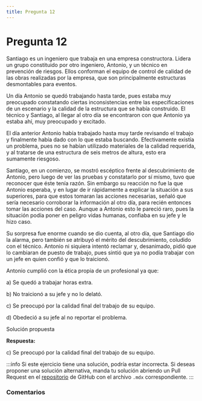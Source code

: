 ```yaml
---
title: Pregunta 12
---
```



# Pregunta 12

<div className="exercise">
Santiago es un ingeniero que trabaja en una empresa constructora. Lidera un grupo constituido por otro ingeniero, Antonio, y un técnico en prevención de riesgos. Ellos conforman el equipo de control de calidad de las obras realizadas por la empresa, que son principalmente estructuras desmontables para eventos.

Un día Antonio se quedó trabajando hasta tarde, pues estaba muy preocupado constatando ciertas inconsistencias entre las especificaciones de un escenario y la calidad de la estructura que se había construido. El técnico y Santiago, al llegar al otro día se encontraron con que Antonio ya estaba ahí, muy preocupado y excitado.

El día anterior Antonio había trabajado hasta muy tarde revisando el trabajo y finalmente había dado con lo que estaba buscando. Efectivamente existía un problema, pues no se habían utilizado materiales de la calidad requerida, y al tratarse de una estructura de seis metros de altura, esto era sumamente riesgoso.

Santiago, en un comienzo, se mostró escéptico frente al descubrimiento de Antonio, pero luego de ver las pruebas y constatarlo por sí mismo, tuvo que reconocer que éste tenía razón. Sin embargo su reacción no fue la que Antonio esperaba, y en lugar de ir rápidamente a explicar la situación a sus superiores, para que estos tomaran las acciones necesarias, señaló que sería necesario corroborar la información al otro día, para recién entonces tomar las acciones del caso. Aunque a Antonio esto le pareció raro, pues la situación podía poner en peligro vidas humanas, confiaba en su jefe y le hizo caso.

Su sorpresa fue enorme cuando se dio cuenta, al otro día, que Santiago dio la alarma, pero también se atribuyó el mérito del descubrimiento, coludido con el técnico. Antonio ni siquiera intentó reclamar y, desanimado, pidió que lo cambiaran de puesto de trabajo, pues sintió que ya no podía trabajar con un jefe en quien confió y que lo traicionó.

Antonio cumplió con la ética propia de un profesional ya que:

a) Se quedó a trabajar horas extra.

b) No traicionó a su jefe y no lo delató.

c) Se preocupó por la calidad final del trabajo de su equipo.

d) Obedeció a su jefe al no reportar el problema.
</div>

<MDXDetails>
<summary>Solución propuesta</summary>

<div className="exercise">

**Respuesta:**

c) Se preocupó por la calidad final del trabajo de su equipo.
</div>

:::info
Si este ejercicio tiene una solución, podría estar incorrecta. Si deseas proponer una solución alternativa, manda tu solución abriendo
un Pull Request en el [repositorio](https://github.com/crow-rojas/apuntes-fundamentals/pulls) de GitHub con el archivo
`.mdx` correspondiente.
:::

</MDXDetails>

### Comentarios

<Disqus
  url="https://crow-rojas.github.io/apuntes-fundamentals/docs/engineering/ethics/exercises/2016-2/p12"
  identifier="docs/engineering/ethics/exercises/2016-2/p12"
  title="2016-2 Ética - Pregunta 12"
/>
